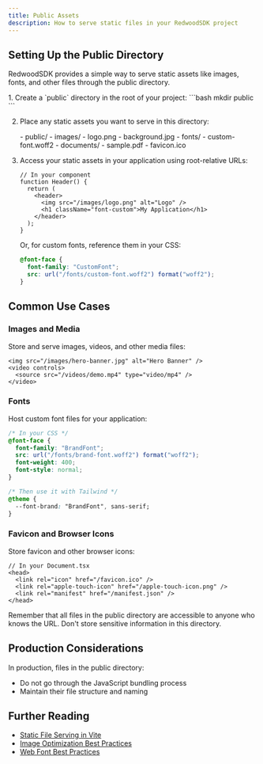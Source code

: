 ```yaml
---
title: Public Assets
description: How to serve static files in your RedwoodSDK project
---
```



## Setting Up the Public Directory

RedwoodSDK provides a simple way to serve static assets like images, fonts, and other files through the public directory.

<Steps>
1. Create a `public` directory in the root of your project:
    ```bash
    mkdir public
    ```

2. Place any static assets you want to serve in this directory:

    <FileTree>
    - public/
      - images/
        - logo.png
        - background.jpg
      - fonts/
        - custom-font.woff2
      - documents/
        - sample.pdf
      - favicon.ico
    </FileTree>

3. Access your static assets in your application using root-relative URLs:

    ```tsx
    // In your component
    function Header() {
      return (
        <header>
          <img src="/images/logo.png" alt="Logo" />
          <h1 className="font-custom">My Application</h1>
        </header>
      );
    }
    ```

    Or, for custom fonts, reference them in your CSS:

    ```css
    @font-face {
      font-family: "CustomFont";
      src: url("/fonts/custom-font.woff2") format("woff2");
    }
    ```
</Steps>

## Common Use Cases

### Images and Media

Store and serve images, videos, and other media files:

```tsx
<img src="/images/hero-banner.jpg" alt="Hero Banner" />
<video controls>
  <source src="/videos/demo.mp4" type="video/mp4" />
</video>
```

### Fonts

Host custom font files for your application:

```css
/* In your CSS */
@font-face {
  font-family: "BrandFont";
  src: url("/fonts/brand-font.woff2") format("woff2");
  font-weight: 400;
  font-style: normal;
}

/* Then use it with Tailwind */
@theme {
  --font-brand: "BrandFont", sans-serif;
}
```

### Favicon and Browser Icons

Store favicon and other browser icons:

```tsx
// In your Document.tsx
<head>
  <link rel="icon" href="/favicon.ico" />
  <link rel="apple-touch-icon" href="/apple-touch-icon.png" />
  <link rel="manifest" href="/manifest.json" />
</head>
```

<Aside type="caution" title="Security Considerations">
  Remember that all files in the public directory are accessible to anyone who knows the URL. Don't store sensitive information in this directory.
</Aside>

## Production Considerations

In production, files in the public directory:

- Do not go through the JavaScript bundling process
- Maintain their file structure and naming

## Further Reading

- [Static File Serving in Vite](https://vitejs.dev/guide/assets.html#the-public-directory)
- [Image Optimization Best Practices](https://web.dev/fast/#optimize-your-images)
- [Web Font Best Practices](https://web.dev/font-best-practices/)
